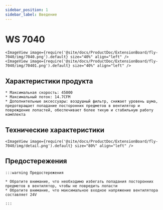 ```yaml
---
sidebar_position: 1
sidebar_label: Введение
---
```



# WS 7040

    <ImageView image={require('@site/docs/ProductDoc/ExtensionBoard/fly-7040/img/7040.png').default} size="40%" align="left" />
    <ImageView image={require('@site/docs/ProductDoc/ExtensionBoard/fly-7040/img/70401.png').default} size="40%" align="left" />


## Характеристики продукта

    * Максимальная скорость: 45000
    * Максимальный поток: 14.7CFM
    * Дополнительные аксессуары: воздушный фильтр, снижает уровень шума, предотвращает попадание посторонних предметов в вентилятор и повреждение лопастей, обеспечивает более тихую и стабильную работу комплекта

## Технические характеристики

    <ImageView image={require('@site/docs/ProductDoc/ExtensionBoard/fly-7040/img/detail.png').default} size="80%" align="left" />

## Предостережения

    :::warning Предостережения

    * Обратите внимание, что необходимо избегать попадания посторонних предметов в вентилятор, чтобы не повредить лопасти
    * Обратите внимание, что максимальное входное напряжение вентилятора составляет 24V

    :::
